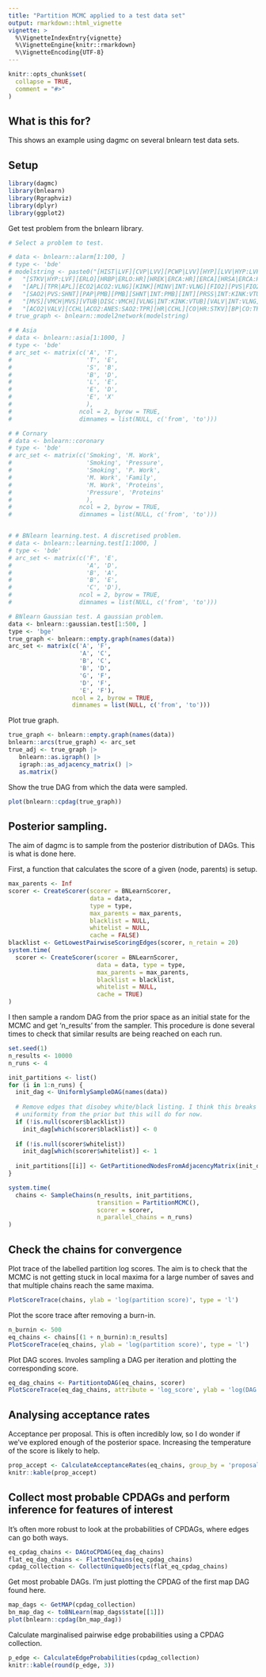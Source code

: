```yaml
---
title: "Partition MCMC applied to a test data set"
output: rmarkdown::html_vignette
vignette: >
  %\VignetteIndexEntry{vignette}
  %\VignetteEngine{knitr::rmarkdown}
  %\VignetteEncoding{UTF-8}
---
```


```r
knitr::opts_chunk$set(
  collapse = TRUE,
  comment = "#>"
)
```

## What is this for?

This shows an example using dagmc on several bnlearn test data sets.

## Setup

```r
library(dagmc)
library(bnlearn)
library(Rgraphviz)
library(dplyr)
library(ggplot2)
```

Get test problem from the bnlearn library.

```r
# Select a problem to test.

# data <- bnlearn::alarm[1:100, ]
# type <- 'bde'
# modelstring <- paste0("[HIST|LVF][CVP|LVV][PCWP|LVV][HYP][LVV|HYP:LVF][LVF]",
#   "[STKV|HYP:LVF][ERLO][HRBP|ERLO:HR][HREK|ERCA:HR][ERCA][HRSA|ERCA:HR][ANES]",
#   "[APL][TPR|APL][ECO2|ACO2:VLNG][KINK][MINV|INT:VLNG][FIO2][PVS|FIO2:VALV]",
#   "[SAO2|PVS:SHNT][PAP|PMB][PMB][SHNT|INT:PMB][INT][PRSS|INT:KINK:VTUB][DISC]",
#   "[MVS][VMCH|MVS][VTUB|DISC:VMCH][VLNG|INT:KINK:VTUB][VALV|INT:VLNG]",
#   "[ACO2|VALV][CCHL|ACO2:ANES:SAO2:TPR][HR|CCHL][CO|HR:STKV][BP|CO:TPR]")
# true_graph <- bnlearn::model2network(modelstring)

# # Asia
# data <- bnlearn::asia[1:1000, ]
# type <- 'bde'
# arc_set <- matrix(c('A', 'T',
#                     'T', 'E',
#                     'S', 'B',
#                     'B', 'D',
#                     'L', 'E',
#                     'E', 'D',
#                     'E', 'X'
#                     ),
#                   ncol = 2, byrow = TRUE,
#                   dimnames = list(NULL, c('from', 'to')))

# # Cornary
# data <- bnlearn::coronary
# type <- 'bde'
# arc_set <- matrix(c('Smoking', 'M. Work',
#                     'Smoking', 'Pressure',
#                     'Smoking', 'P. Work',
#                     'M. Work', 'Family',
#                     'M. Work', 'Proteins',
#                     'Pressure', 'Proteins'
#                     ),
#                   ncol = 2, byrow = TRUE,
#                   dimnames = list(NULL, c('from', 'to')))


# # BNlearn learning.test. A discretised problem.
# data <- bnlearn::learning.test[1:1000, ]
# type <- 'bde'
# arc_set <- matrix(c('F', 'E',
#                     'A', 'D',
#                     'B', 'A',
#                     'B', 'E',
#                     'C', 'D'),
#                   ncol = 2, byrow = TRUE,
#                   dimnames = list(NULL, c('from', 'to')))

# BNlearn Gaussian test. A gaussian problem.
data <- bnlearn::gaussian.test[1:500, ]
type <- 'bge'
true_graph <- bnlearn::empty.graph(names(data))
arc_set <- matrix(c('A', 'F',
                    'A', 'C',
                    'B', 'C',
                    'B', 'D',
                    'G', 'F',
                    'D', 'F',
                    'E', 'F'),
                  ncol = 2, byrow = TRUE,
                  dimnames = list(NULL, c('from', 'to')))
```

Plot true graph.

```r
true_graph <- bnlearn::empty.graph(names(data))
bnlearn::arcs(true_graph) <- arc_set
true_adj <- true_graph |>
   bnlearn::as.igraph() |>
   igraph::as_adjacency_matrix() |>
   as.matrix()
```

Show the true DAG from which the data were sampled.

```r
plot(bnlearn::cpdag(true_graph))
```

## Posterior sampling.

The aim of dagmc is to sample from the posterior distribution of DAGs. This is
what is done here.

First, a function that calculates the score of a given (node, parents) is
setup.

```r
max_parents <- Inf
scorer <- CreateScorer(scorer = BNLearnScorer,
                       data = data,
                       type = type,
                       max_parents = max_parents,
                       blacklist = NULL,
                       whitelist = NULL,
                       cache = FALSE)
blacklist <- GetLowestPairwiseScoringEdges(scorer, n_retain = 20)
system.time(
  scorer <- CreateScorer(scorer = BNLearnScorer,
                         data = data, type = type,
                         max_parents = max_parents,
                         blacklist = blacklist,
                         whitelist = NULL,
                         cache = TRUE)
)
```

I then sample a random DAG from the prior space as an initial state for the MCMC
and get 'n_results' from the sampler. This procedure is done several times
to check that similar results are being reached on each run.

```r
set.seed(1)
n_results <- 10000
n_runs <- 4

init_partitions <- list()
for (i in 1:n_runs) {
  init_dag <- UniformlySampleDAG(names(data))
  
  # Remove edges that disobey white/black listing. I think this breaks the 
  # uniformity from the prior but this will do for now.
  if (!is.null(scorer$blacklist))
    init_dag[which(scorer$blacklist)] <- 0
  
  if (!is.null(scorer$whitelist))
    init_dag[which(scorer$whitelist)] <- 1
  
  init_partitions[[i]] <- GetPartitionedNodesFromAdjacencyMatrix(init_dag)
}

system.time(
  chains <- SampleChains(n_results, init_partitions,
                         transition = PartitionMCMC(),
                         scorer = scorer,
                         n_parallel_chains = n_runs)
)
```

## Check the chains for convergence

Plot trace of the labelled partition log scores. The aim is to check that the 
MCMC is not getting stuck in local maxima for a large number of saves and that 
multiple chains reach the same maxima.

```r
PlotScoreTrace(chains, ylab = 'log(partition score)', type = 'l')
```

Plot the score trace after removing a burn-in.

```r
n_burnin <- 500
eq_chains <- chains[(1 + n_burnin):n_results]
PlotScoreTrace(eq_chains, ylab = 'log(partition score)', type = 'l')
```

Plot DAG scores. Involes sampling a DAG per iteration and plotting the corresponding
score.

```r
eq_dag_chains <- PartitiontoDAG(eq_chains, scorer)
PlotScoreTrace(eq_dag_chains, attribute = 'log_score', ylab = 'log(DAG score)', type = 'l')
```

## Analysing acceptance rates

Acceptance per proposal. This is often incredibly low, so I do wonder if we've
explored enough of the posterior space. Increasing the temperature of the score
is likely to help.

```r
prop_accept <- CalculateAcceptanceRates(eq_chains, group_by = 'proposal_used')
knitr::kable(prop_accept)
```

## Collect most probable CPDAGs and perform inference for features of interest

It's often more robust to look at the probabilities of CPDAGs, where edges can
go both ways.

```r
eq_cpdag_chains <- DAGtoCPDAG(eq_dag_chains)
flat_eq_dag_chains <- FlattenChains(eq_cpdag_chains)
cpdag_collection <- CollectUniqueObjects(flat_eq_cpdag_chains)
```

Get most probable DAGs. I'm just plotting the CPDAG of the first map DAG found here.

```r
map_dags <- GetMAP(cpdag_collection)
bn_map_dag <- toBNLearn(map_dags$state[[1]])
plot(bnlearn::cpdag(bn_map_dag))
```



Calculate marginalised pairwise edge probabilities using a CPDAG collection. 

```r
p_edge <- CalculateEdgeProbabilities(cpdag_collection)
knitr::kable(round(p_edge, 3))
```
